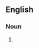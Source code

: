 ==English==

===Noun===
{{en-noun}}

# {{lb|en|cryptography}} {{initialism of|en|[[cryptographically]] [[secure]] [[pseudorandom number generator]]}}
#: {{hyper|en|PRNG}}